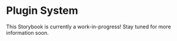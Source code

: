
<Meta title="About" />

# Plugin System

This Storybook is currently a work-in-progress! Stay tuned for more information soon.
